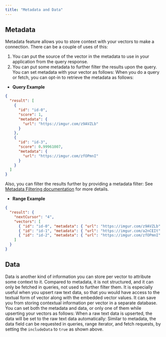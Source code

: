 ```yaml
---
title: "Metadata and Data"
---
```

## Metadata
Metadata feature allows you to store context with your vectors to make a connection.
There can be a couple of uses of this:
1. You can put the source of the vector in the metadata to use in your application from the query response.
2. You can put some metadata to further filter the results upon the query.
You can set metadata with your vector as follows:
When you do a query or fetch, you can opt-in to retrieve the metadata as follows:
- **Query Example**
```json
{
  "result": [
    {
      "id": "id-0",
      "score": 1,
      "metadata": {
        "url": "https://imgur.com/z9AVZLb"
      }
    },
    {
      "id": "id-3",
      "score": 0.99961007,
      "metadata": {
        "url": "https://imgur.com/zfOPmnI"
      }
    }
  ]
}
```
Also, you can filter the results further by providing a metadata filter:
See [Metadata Filtering documentation](https://upstash.com/docs/vector/features/filtering) for more details.
- **Range Example**
```json
{
  "result": {
    "nextCursor": "4",
    "vectors": [
      { "id": "id-0", "metadata": { "url": "https://imgur.com/z9AVZLb" } },
      { "id": "id-1", "metadata": { "url": "https://imgur.com/a2nCEIt" } },
      { "id": "id-2", "metadata": { "url": "https://imgur.com/zfOPmnI" } }
    ]
  }
}
```
## Data
Data is another kind of information you can store per vector
to attribute some context to it. Compared to metadata, it is not
structured, and it can only be fetched in queries, not used
to further filter them.
It is especially useful when you upsert raw text data, so that you
would have access to the textual form of vector along with the
embedded vector values.
It can save you from storing contextual information per vector
in a separate database.
You can set both the metadata and data, or only one of them
while upserting your vectors as follows:
When a raw text data is upserted, the data will be set to
the raw text data automatically:
Similar to metadata, the data field can be requested in queries, range
iterator, and fetch requests, by setting the `includeData` to `true` as
shown above.